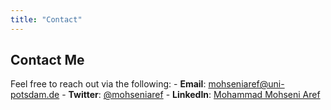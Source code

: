 ```yaml
---
title: "Contact"
---
```


## Contact Me

Feel free to reach out via the following:
- **Email**: [mohseniaref@uni-potsdam.de](mailto:mohseniaref@uni-potsdam.de)
- **Twitter**: [@mohseniaref](https://twitter.com/mohseniaref)
- **LinkedIn**: [Mohammad Mohseni Aref](https://www.linkedin.com/in/mohseniaref/)


